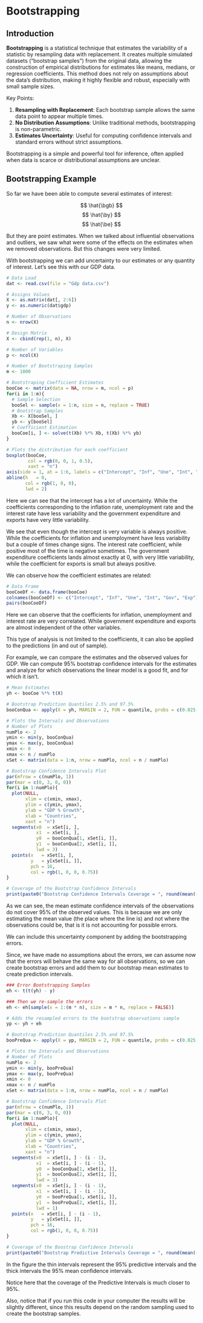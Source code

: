 # Bootstrapping

## Introduction

**Bootstrapping** is a statistical technique that estimates the variability of a
statistic by resampling data with replacement. It creates multiple simulated 
datasets ("bootstrap samples") from the original data, allowing the construction
of empirical distributions for estimates like means, medians, or regression 
coefficients. This method does not rely on assumptions about the data's
distribution, making it highly flexible and robust, especially with small 
sample sizes.

Key Points:

1. **Resampling with Replacement**: Each bootstrap sample allows the same data point to appear multiple times.
2. **No Distribution Assumptions**: Unlike traditional methods, bootstrapping is non-parametric.
3. **Estimates Uncertainty**: Useful for computing confidence intervals and standard errors without strict assumptions.

Bootstrapping is a simple and powerful tool for inference, often applied when 
data is scarce or distributional assumptions are unclear.

## Bootstrapping Example

So far we have been able to compute several estimates of interest:

$$ \hat{\bgb} $$
$$ \hat{\by} $$
$$ \hat{\be} $$

But they are point estimates. When we talked about influential observations and
outliers, we saw what were some of the effects on the estimates when we removed 
observations. But this changes were very limited.

With bootstrapping we can add uncertainty to our estimates or any quantity of 
interest. Let's see this with our GDP data.

```r
# Data Load
dat <- read.csv(file = "Gdp data.csv")

# Assigns Values
X <- as.matrix(dat[, 2:6])
y <- as.numeric(dat$gdp)

# Number of Observations
n <- nrow(X)

# Design Matrix
X <- cbind(rep(1, n), X)

# Number of Variables
p <- ncol(X)

# Number of Bootstraping Samples
m <- 1000

# Bootstraping Coefficient Estimates
booCoe <- matrix(data = NA, nrow = m, ncol = p)
for(i in 1:m){
  # Sample Selection
  booSel <- sample(x = 1:n, size = n, replace = TRUE)
  # Bootstrap Samples
  Xb <- X[booSel, ]
  yb <- y[booSel]
  # Coefficient Estimation
  booCoe[i, ] <- solve(t(Xb) %*% Xb, t(Xb) %*% yb)
}

# Plots the distribution for each coefficient
boxplot(booCoe,
        col = rgb(0, 0, 1, 0.5),
        xaxt = "n")
axis(side = 1, at = 1:6, labels = c("Intercept", "Inf", "Une", "Int", "Gov", "Exp"))
abline(h   = 0,
       col = rgb(1, 0, 0),
       lwd = 2)
```


Here we can see that the intercept has a lot of uncertainty. While the coefficients
corresponding to the inflation rate, unemployment rate and the interest rate have
less variability and the government expenditure and exports have very little variability.

We see that even though the intercept is very variable is always positive. While 
the coefficients for inflation and unemployment have less variability but a couple
of times change signs. The interest rate coefficient, while positive most of the 
time is negative sometimes. The government expenditure coefficients lands almost
exactly at 0, with very little variability, while the coefficient for exports
is small but always positive.

We can observe how the coefficient estimates are related:

```r
# Data Frame
booCoeDf <- data.frame(booCoe)
colnames(booCoeDf) <- c("Intercept", "Inf", "Une", "Int", "Gov", "Exp")
pairs(booCoeDf)
```

Here we can observe that the coefficients for inflation, unemployment and interest
rate are very correlated. While government expenditure and exports are almost
independent of the other variables.

This type of analysis is not limited to the coefficients, it can also be applied
to the predictions (in and out of sample).

For example, we can compare the estimates and the observed values
for GDP. We can compute 95\% bootstrap confidence intervals for the estimates
and analyze for which observations the linear model is a good fit, and for which it
isn't.

```r
# Mean Estimates
yh <- booCoe %*% t(X)

# Bootstrap Prediction Quantiles 2.5% and 97.5%
booConQua <- apply(X = yh, MARGIN = 2, FUN = quantile, probs = c(0.025, 0.975))

# Plots the Intervals and Observations
# Number of Plots
numPlo <- 2
ymin <- min(y, booConQua)
ymax <- max(y, booConQua)
xmin <- 0
xmax <- n / numPlo
xSet <- matrix(data = 1:n, nrow = numPlo, ncol = n / numPlo)

# Bootstrap Confidence Intervals Plot
par(mfrow = c(numPlo, 1))
par(mar = c(0, 3, 0, 0))
for(i in 1:numPlo){
  plot(NULL,
       xlim = c(xmin, xmax),
       ylim = c(ymin, ymax),
       ylab = "GDP % Growth",
       xlab = "Countries",
       xaxt = "n")
  segments(x0  = xSet[i, ],
           x1  = xSet[i, ],
           y0  = booConQua[1, xSet[i, ]],
           y1  = booConQua[2, xSet[i, ]],
           lwd = 3)
  points(x   = xSet[i, ],
         y   = y[xSet[i, ]],
         pch = 16,
         col = rgb(1, 0, 0, 0.75))
}

# Coverage of the Bootstrap Confidence Intervals
print(paste0("Bootstrap Confidence Intervals Coverage = ", round(mean((y > booConQua[1, ]) & (y < booConQua[2, ])) * 100, 2) ))
```
As we can see, the mean estimate confidence intervals of the observations do not
cover 95\% of the observed values. This is because we are only estimating the mean
value (the place where the line is) and not where the observations could be, that
is it is not accounting for possible errors.

We can include this uncertainty component by adding the bootstrapping errors.

Since, we have made no assumptions about the errors, we can assume now that the
errors will behave the same way for all observations, so we can create bootstrap
errors and add them to our bootstrap mean estimates to create prediction intervals.

```r
### Error Bootstrapping Samples
eh <- t(t(yh) - y)

### Then we re-sample the errors
eh <- eh[sample(x = 1:(m * n), size = m * n, replace = FALSE)]

# Adds the resampled errors to the bootstrap observations sample
yp <- yh + eh

# Bootstrap Prediction Quantiles 2.5% and 97.5%
booPreQua <- apply(X = yp, MARGIN = 2, FUN = quantile, probs = c(0.025, 0.975))

# Plots the Intervals and Observations
# Number of Plots
numPlo <- 2
ymin <- min(y, booPreQua)
ymax <- max(y, booPreQua)
xmin <- 0
xmax <- n / numPlo
xSet <- matrix(data = 1:n, nrow = numPlo, ncol = n / numPlo)

# Bootstrap Confidence Intervals Plot
par(mfrow = c(numPlo, 1))
par(mar = c(0, 3, 0, 0))
for(i in 1:numPlo){
  plot(NULL,
       xlim = c(xmin, xmax),
       ylim = c(ymin, ymax),
       ylab = "GDP % Growth",
       xlab = "Countries",
       xaxt = "n")
  segments(x0  = xSet[i, ] - (i - 1),
           x1  = xSet[i, ] - (i - 1),
           y0  = booConQua[1, xSet[i, ]],
           y1  = booConQua[2, xSet[i, ]],
           lwd = 3)
  segments(x0  = xSet[i, ] - (i - 1),
           x1  = xSet[i, ] - (i - 1),
           y0  = booPreQua[1, xSet[i, ]],
           y1  = booPreQua[2, xSet[i, ]],
           lwd = 1)
  points(x   = xSet[i, ] - (i - 1),
         y   = y[xSet[i, ]],
         pch = 16,
         col = rgb(1, 0, 0, 0.75))
}

# Coverage of the Boostrap Confidence Intervals
print(paste0("Bootstrap Predictive Intervals Coverage = ", round(mean((y > booPreQua[1, ]) & (y < booPreQua[2, ])) * 100, 2) ))
```

In the figure the thin intervals represent the 95\% predictive intervals and the
thick intervals the 95\% mean confidence intervals.

Notice here that the coverage of the Predictive Intervals is much closer to 95\%.

Also, notice that if you run this code in your computer the results will be slightly
different, since this results depend on the random sampling used to create the
bootstrap samples.



